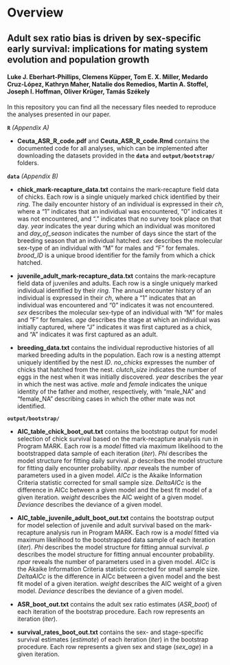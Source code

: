 # Overview
## Adult sex ratio bias is driven by sex-specific early survival: implications for mating system evolution and population growth 
#### Luke J. Eberhart-Phillips, Clemens Küpper, Tom E. X. Miller, Medardo Cruz-López, Kathryn Maher, Natalie dos Remedios, Martin A. Stoffel, Joseph I. Hoffman, Oliver Krüger, Tamás Székely

In this repository you can find all the necessary files needed to reproduce the analyses presented in our paper.

**`R`** *(Appendix A)*

  - **Ceuta_ASR_R_code.pdf** and **Ceuta_ASR_R_code.Rmd** contains the documented code for all analyses, which can be implemented after downloading the datasets provided in the **`data`** and **`output/bootstrap/`** folders.

**`data`** *(Appendix B)*

  - **chick_mark-recapture_data.txt** contains the mark-recapture field data of chicks. Each row is a single uniquely marked chick identified by their *ring*. The daily encounter history of an individual is expressed in their *ch*, where a "1" indicates that an individual was encountered, "0" indicates it was not encountered, and "." indicates that no survey took place on that day. *year* indicates the year during which an individual was monitored and *day_of_season* indicates the number of days since the start of the breeding season that an individual hatched. *sex* describes the molecular sex-type of an individual with "M" for males and "F" for females. *brood_ID* is a unique brood identifier for the family from which a chick hatched.

  - **juvenile_adult_mark-recapture_data.txt** contains the mark-recapture field data of juveniles and adults. Each row is a single uniquely marked individual identified by their *ring*. The annual encounter history of an individual is expressed in their *ch*, where a "1" indicates that an individual was encountered and "0" indicates it was not encountered. *sex* describes the molecular sex-type of an individual with "M" for males and "F" for females. *age* describes the stage at which an individual was initially captured, where "J" indicates it was first captured as a chick, and "A" indicates it was first captured as an adult.

  - **breeding_data.txt** contains the individual reproductive histories of all marked breeding adults in the population. Each row is a nesting attempt uniquely identified by the nest *ID*. *no_chicks* expresses the number of chicks that hatched from the nest. *clutch_size* indicates the number of eggs in the nest when it was initially discovered. *year* describes the year in which the nest was active. *male* and *female* indicates the unique identity of the father and mother, respectively, with "male_NA" and "female_NA" describing cases in which the other mate was not identified.
  
**`output/bootstrap/`**

  - **AIC_table_chick_boot_out.txt** contains the bootstrap output for model selection of chick survival based on the mark-recapture analysis run in Program MARK. Each row is a *model* fitted via maximum likelihood to the bootstrapped data sample of each iteration (*iter*). *Phi* describes the model structure for fitting daily survival. *p* describes the model structure for fitting daily encounter probability. *npar* reveals the number of parameters used in a given model. *AICc* is the Akaike Information Criteria statistic corrected for small sample size. *DeltaAICc* is the difference in AICc between a given model and the best fit model of a given iteration. *weight* describes the AIC weight of a given model. *Deviance* describes the deviance of a given model.

  - **AIC_table_juvenile_adult_boot_out.txt** contains the bootstrap output for model selection of juvenile and adult survival based on the mark-recapture analysis run in Program MARK. Each row is a *model* fitted via maximum likelihood to the bootstrapped data sample of each iteration (*iter*). *Phi* describes the model structure for fitting annual survival. *p* describes the model structure for fitting annual encounter probability. *npar* reveals the number of parameters used in a given model. *AICc* is the Akaike Information Criteria statistic corrected for small sample size. *DeltaAICc* is the difference in AICc between a given model and the best fit model of a given iteration. *weight* describes the AIC weight of a given model. *Deviance* describes the deviance of a given model.

  - **ASR_boot_out.txt** contains the adult sex ratio estimates (*ASR_boot*) of each iteration of the bootstrap procedure. Each row represents an iteration (*iter*).

  - **survival_rates_boot_out.txt** contains the sex- and stage-specific survival estimates (*estimate*) of each iteration (*iter*) in the bootstrap procedure. Each row represents a given sex and stage (*sex_age*) in a given iteration.